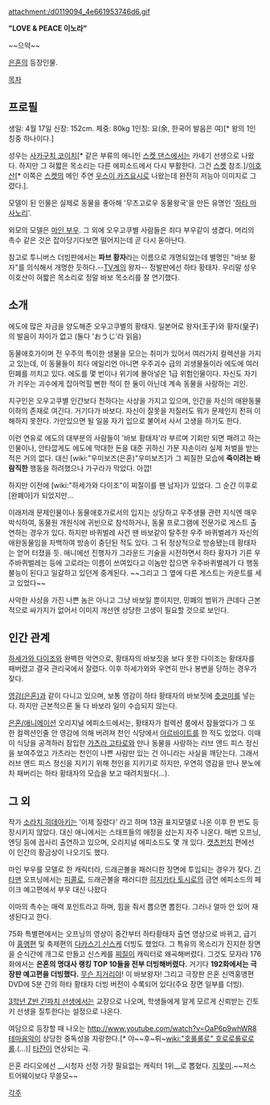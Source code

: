 attachment:/d0119094_4e661953746d6.gif

'''"LOVE & PEACE 이노라"'''

~~으악~~

'''{{{+1 ~~馬鹿~~ ハタ 皇子(~~ばか~~ はた おうじ)}}}'''
'''{{{+1 Prince ~~Idiot~~ Hata}}}'''

[[은혼]]의 등장인물.

[[목차]]

== 프로필 ==
생일: 4월 17일
신장: 152cm.
체중: 80kg
1인칭: 요(余, 한국어 발음은 여)[* 왕의 1인칭중 하나이다.]

성우는 [[사카구치 코이치]][* 같은 부류의 애니인 [[스켓 댄스]]에서는 카네기 선생으로 나왔다. 하지만 그 혀짧은 목소리는 다른 에피소드에서 다시 부활한다. 그건 [[스켓]] 참조.]/[[이호산]][* 이쪽은 [[스켓]]의 메인 주연 [[우스이 카즈요시]]로 나왔는데 완전히 저능아 이미지로 그렸다.].

모델이 된 인물은 실제로 동물을 좋아해 '무츠고로우 동물왕국'을 만든 유명인 '[[무츠고로우|하타 마사노리]]'.

외모의 모델은 [[마인 부우]]. 그 외에 오우고쿠별 사람들은 죄다 부우같이 생겼다. 머리의 촉수 같은 것은 잡아당기다보면 떨어지는데 곧 다시 돋아난다.

참고로 투니버스 더빙판에서는 '''파브 황자'''라는 이름으로 개명되었는데 별명인 "바보 황자"를 의식해서 개명한 듯하다.--[[TV]]계의 왕자-- 정발판에선 하타 황태자. 우리말 성우 이호산이 혀짧은 목소리로 정말 바보 목소리를 잘 연기했다.

== 소개 ==
에도에 많은 자금을 양도해준 오우고쿠별의 황태자.
일본어로 왕자(王子)와 황자(皇子)의 발음이 차이가 없고 (둘다 'おうじ'라 읽음) 

동물애호가이며 전 우주의 특이한 생물을 모으는 취미가 있어서 여러가지 컬렉션을 가지고 있는데, 이 동물들이 죄다 에일리언 아니면 우주괴수 급의 괴생물들이라 에도에 여러 민폐를 끼치고 있다. 에도를 몇 번이나 위기에 몰아넣은 1급 위험인물이다. 자신도 자기가 키우는 괴수에게 잡아먹힐 뻔한 적이 한 둘이 아닌데 계속 동물을 사랑하는 괴인.

지구인은 오우고쿠별 인간보다 천하다는 사상을 가지고 있으며, 인간을 자신의 애완동물 이하의 존재로 여긴다.
거기다가 바보다. 자신이 잘못을 저질러도 뭐가 문제인지 전혀 이해하지 못한다. 가만있으면 될 일을 자기 입으로 불어서 사서 고생을 하기도 한다.

이런 연유로 에도의 대부분의 사람들이 '바보 황태자'라 부르며 기회만 되면 패려고 하는 인물이나, 안타깝게도 에도에 막대한 돈을 대준 귀하신 가문 자손이라 실제 처벌을 받는 적은 거의 없다. 대신 [wiki:"우미보즈(은혼)"우미보즈]가 그 찌질한 모습에 '''죽이려는 바람직한''' 행동을 하려했으나 가구라가 막았다. 아깝!

하지만 이전에 [wiki:"하세가와 다이조"이 찌질이를 팬 남자]가 있었다. 그 순간 이후로 [완폐아]가 되었지만...

이래저래 문제인물이나 동물애호가로서의 입지는 상당하고 우주생물 관련 지식엔 매우 박식하여, 동물원 개원식에 귀빈으로 참석하거나, 동물 프로그램에 전문가로 게스트 출연하는 경우가 있다. 하지만 바퀴벌레 사건 땐 바보같이 탈주한 우주 바퀴벌레가 자신의 애완동물임을 자백하여 방송이 중단된 적도 있다. 그 뒤 정상적으로 방송됐는데 황태자는 얻어 터졌을 듯. 애니에선 진행자가 그라운드 기술을 시전하면서 하타 황자가 기른 우주바퀴벌레는 등에 고로라는 이름이 쓰여있다고 이놈만 잡으면 우주바퀴벌레가 다 행동불능이 된다고 일갈하고 있던게 중계된다. ~~그리고 그 옆에 다른 게스트는 카운트를 세고 있었다~~

사악한 사상을 가진 나쁜 놈은 아니고 그냥 바보일 뿐이지만, 민폐의 범위가 큰데다 근본적으로 싸가지가 없어서 이미지 개선엔 상당한 고생이 필요할 것으로 보인다.

== 인간 관계 ==
[[하세가와 다이조]]와 완벽한 악연으로, 황태자의 바보짓을 보다 못한 다이조는 황태자를 패버렸고 결국 관리국에서 잘렸다. 이후 하세가와와 우연히 만나 봉변을 당하는 경우가 잦다.

[[영감(은혼)]]과 같이 다니고 있으며, 보통 영감이 하타 황태자의 바보짓에 [[츳코미]]를 넣는다. 하지만 근본적으론 둘 다 바보라 일이 수습되지 않는다.

[[은혼/애니메이션]] 오리지널 에피소드에서는, 황태자가 컬렉션 룸에서 잠들었다가 그 또한 컬렉션인줄 안 영감에 의해 버려져 천인 식당에서 [[아르바이트]]를 한 적도 있었다. 이때 이 식당을 공격하러 잠입한 [[가츠라 고타로]]와 만나 동물을 사랑하는 러브 앤드 피스 정신을 보여주었고 가츠라는 천인이 나쁜 사람만 있는 건 아니라는 사실을 깨닫는다. 그래서 러브 앤드 피스 정신을 지키기 위해 천인을 지키기로 하지만, 우연히 영감을 만나 분노에 차 패버리는 하타 황태자의 모습을 보고 때려치웠다(…).

== 그 외 ==
작가 [[소라치 히데아키]]는 '이제 질렸다' 라고 하며 13권 표지모델로 나온 이후 한 번도 등장시키지 않았다. 대신 애니에서는 스태프들의 애정을 샀는지 자주 나온다. 매번 오프닝, 엔딩 등에 꼽사리 출연하고 있으며, 오리지널 에피소드도 몇 개 있다. [[캣츠펀치]] 편에선 이 인간의 황금상이 나오기도 했다.

마인 부우를 모델로 한 캐릭터라, 드래곤볼을 패러디한 장면에 투입되는 경우가 잦다. [[긴타맨]] 오프닝에서는 [[피콜로]], 드래곤볼을 패러디한 [[히지카타 토시로]]의 금연 에피소드의 페이크 예고편에서 부우 대신 나왔다

이마의 촉수는 매력 포인트라고 하며, 힘을 줘서 뽑으면 뽑힌다. 그러나 얼마 안 있어 재생된다고 한다.

75화 특별편에서는 오프닝의 영상이 중간부터 하타황태자 출연 영상으로 바뀌고, 급기야 [[홍앵]]편 및 축제편의 [[다카스기 신스케]] 더빙도 했었다. 그 특유의 목소리가 진지한 장면을 순식간에 개그로 만들고 신스케를 [[찌질이]] 캐릭터로 왜곡해버렸다. 그것도 모자라 176화에서는 '''은혼의 명대사 랭킹 TOP 10들을 전부 더빙해버렸다.''' 거기다 '''192화에서는 극장판 예고편을 더빙했다.''' [[무슨 지거리야]]! 이 바보왕자!
그리고 극장판 은혼 신역홍앵편 DVD에 5분 간의 하타 황태자 더빙 버전이 수록되어 있다(주요 장면 일부를 더빙).

[[3학년 Z반 긴파치 선생]]에서는 교장으로 나오며, 학생들에게 알게 모르게 신뢰받는 긴토키 선생을 질투한다는 설정으로 나온다.

여담으로 등장할 때 나오는 [[http://www.youtube.com/watch?v=OaP6p9whWR8 테마음악]]이 상당한 중독성을 자랑한다.[* 야~~후~뤼~[[wiki:"호롤롤로" 호로로롤로로롤]].(...)] [[타잔]]이 연상되는 곡.

은혼 라디오에선 __시청자 선정 가장 필요없는 캐릭터 1위__로 뽑혔다. [[지못미]].~~저스트어웨이보다 무쓸모~~

[[각주]]
